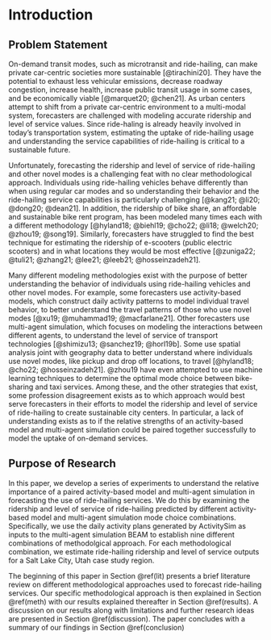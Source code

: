 # Introduction {#intro}

## Problem Statement
On-demand transit modes, such as microtransit and ride-hailing, can make private car-centric societies more sustainable [@tirachini20]. They have the potential to exhaust less vehicular emissions, decrease roadway congestion, increase health, increase public transit usage in some cases, and be economically viable [@marquet20; @chen21]. As urban centers attempt to shift from a private car-centric environment to a multi-modal system, forecasters are challenged with modeling accurate ridership and level of service values. Since ride-haling is already heavily involved in today's transportation system, estimating the uptake of ride-hailing usage and understanding the service capabilities of ride-hailing is critical to a sustainable future.

Unfortunately, forecasting the ridership and level of service of ride-hailing and other novel modes is a challenging feat with no clear methodological approach. Individuals using ride-hailing vehicles behave differently than when using regular car modes and so understanding their behavior and the ride-hailing service capabilities is particularly challenging [@kang21; @li20; @dong20; @dean21]. In addition, the ridership of bike share, an affordable and sustainable bike rent program, has been modeled many times each with a different methodology [@hyland18; @biehl19; @cho22; @li18; @welch20; @zhou19; @song19]. Similarly, forecasters have struggled to find the best technique for estimating the ridership of e-scooters (public electric scooters) and in what locations they would be most effective [@zuniga22; @tuli21; @zhang21; @lee21; @leeb21; @hosseinzadeh21].

Many different modeling methodologies exist with the purpose of better understanding the behavior of individuals using ride-hailing vehicles and other novel modes. For example, some forecasters use activity-based models, which construct daily activity patterns to model individual travel behavior, to better understand the travel patterns of those who use novel modes [@xu19; @muhammad19; @macfarlane21]. Other forecasters use multi-agent simulation, which focuses on modeling the interactions between different agents, to understand the level of service of transport technologies [@shimizu13; @sanchez19; @horl19b]. Some use spatial analysis joint with geography data to better understand where individuals use novel modes, like pickup and drop off locations, to travel [@hyland18; @cho22; @hosseinzadeh21]. @zhou19 have even attempted to use machine learning techniques to determine the optimal mode choice between bike-sharing and taxi services. Among these, and the other strategies that exist, some profession disagreement exists as to which approach would best serve forecasters in their efforts to model the ridership and level of service of ride-hailing to create sustainable city centers. In particular, a lack of understanding exists as to if the relative strengths of an activity-based model and multi-agent simulation could be paired together successfully to model the uptake of on-demand services.

## Purpose of Research 
In this paper, we develop a series of experiments to understand the relative importance of a paired activity-based model and multi-agent simulation in forecasting the use of ride-hailing services. We do this by examining the ridership and level of service of ride-hailing predicted by different activity-based model and multi-agent simulation mode choice combinations. Specifically, we use the daily activity plans generated by ActivitySim as inputs to the multi-agent simulation BEAM to establish nine different combinations of methodolgical approach. For each methodological combination, we estimate ride-hailing ridership and level of service outputs for a Salt Lake City, Utah case study region.

The beginning of this paper in Section \@ref(lit) presents a brief literature review on different methodological approaches used to forecast ride-hailing services. Our specific methodological approach is then explained in Section \@ref(meth) with our results explained thereafter in Section \@ref(results). A discussion on our results along with limitations and further research ideas are presented in Section \@ref(discussion). The paper concludes with a summary of our findings in Section \@ref(conclusion)

